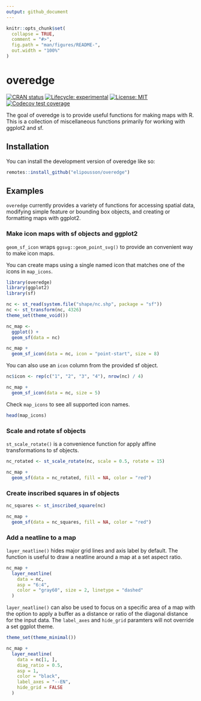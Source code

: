 ```yaml
---
output: github_document
---
```


<!-- README.md is generated from README.Rmd. Please edit that file -->

```r
knitr::opts_chunk$set(
  collapse = TRUE,
  comment = "#>",
  fig.path = "man/figures/README-",
  out.width = "100%"
)
```

# overedge

<!-- badges: start -->
[![CRAN status](https://www.r-pkg.org/badges/version/overedge)](https://CRAN.R-project.org/package=overedge)
[![Lifecycle: experimental](https://img.shields.io/badge/lifecycle-experimental-orange.svg)](https://lifecycle.r-lib.org/articles/stages.html#experimental)
 [![License: MIT](https://img.shields.io/badge/License-MIT-yellow.svg)](https://opensource.org/licenses/MIT)
[![Codecov test coverage](https://codecov.io/gh/elipousson/overedge/branch/main/graph/badge.svg)](https://app.codecov.io/gh/elipousson/overedge?branch=main)
<!-- badges: end -->

The goal of overedge is to provide useful functions for making maps with R. This is a collection of miscellaneous functions primarily for working with ggplot2 and sf.

## Installation

You can install the development version of overedge like so:

``` r
remotes::install_github("elipousson/overedge")
```

## Examples

`overedge` currently provides a variety of functions for accessing spatial data, modifying simple feature or bounding box objects, and creating or formatting maps with ggplot2.

### Make icon maps with sf objects and ggplot2

`geom_sf_icon` wraps `ggsvg::geom_point_svg()` to provide an convenient way to make icon maps.

You can create maps using a single named icon that matches one of the icons in `map_icons`.

```r
library(overedge)
library(ggplot2)
library(sf)

nc <- st_read(system.file("shape/nc.shp", package = "sf"))
nc <- st_transform(nc, 4326)
theme_set(theme_void())

nc_map <-
  ggplot() +
  geom_sf(data = nc)

nc_map +
  geom_sf_icon(data = nc, icon = "point-start", size = 8)
```

You can also use an `icon` column from the provided sf object.

```r
nc$icon <- rep(c("1", "2", "3", "4"), nrow(nc) / 4)

nc_map +
  geom_sf_icon(data = nc, size = 5)
```

Check `map_icons` to see all supported icon names.

```r
head(map_icons)
```

### Scale and rotate sf objects

`st_scale_rotate()` is a convenience function for apply affine transformations to sf objects.

```r
nc_rotated <- st_scale_rotate(nc, scale = 0.5, rotate = 15)

nc_map +
  geom_sf(data = nc_rotated, fill = NA, color = "red")
```

### Create inscribed squares in sf objects

```r
nc_squares <- st_inscribed_square(nc)

nc_map +
  geom_sf(data = nc_squares, fill = NA, color = "red")
```

### Add a neatline to a map

`layer_neatline()` hides major grid lines and axis label by default. The function is useful to draw a neatline around a map at a set aspect ratio.

```r
nc_map +
  layer_neatline(
    data = nc,
    asp = "6:4",
    color = "gray60", size = 2, linetype = "dashed"
  )
```

`layer_neatline()` can also be used to focus on a specific area of a map with the option to apply a buffer as a distance or ratio of the diagonal distance for the input data. The `label_axes` and `hide_grid` paramters will not override a set ggplot theme.

```r
theme_set(theme_minimal())

nc_map +
  layer_neatline(
    data = nc[1, ],
    diag_ratio = 0.5,
    asp = 1,
    color = "black",
    label_axes = "--EN",
    hide_grid = FALSE
  )
```

